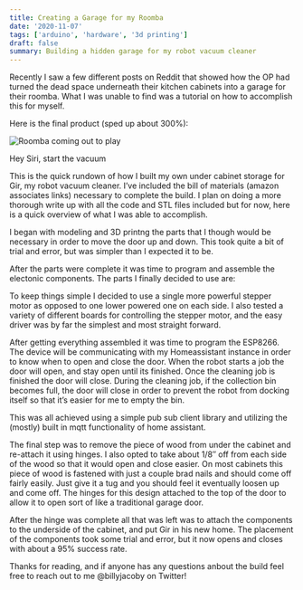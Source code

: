 ```yaml
---
title: Creating a Garage for my Roomba
date: '2020-11-07'
tags: ['arduino', 'hardware', '3d printing']
draft: false
summary: Building a hidden garage for my robot vacuum cleaner
---
```

Recently I saw a few different posts on Reddit that showed how the OP had turned the dead space underneath their kitchen cabinets into a garage for their roomba. What I was unable to find was a tutorial on how to accomplish this for myself. 

Here is the final product (sped up about 300%):

![Roomba coming out to play](/static/images/girStart-1.gif)

Hey Siri, start the vacuum

This is the quick rundown of how I built my own under cabinet storage for Gir, my robot vacuum cleaner. I’ve included the bill of materials (amazon associates links) necessary to complete the build. I plan on doing a more thorough write up with all the code and STL files included but for now, here is a quick overview of what I was able to accomplish.

I began with modeling and 3D printng the parts that I though would be necessary in order to move the door up and down. This took quite a bit of trial and error, but  was simpler than I expected it to be.

After the parts were complete it was time to program and assemble the electonic components. The parts I finally decided to use are:

To keep things simple I decided to use a single more powerful stepper motor as opposed to one lower powered one on each side. I also tested a variety of different boards for controlling the stepper motor, and the easy driver was by far the simplest and most straight forward. 

After getting everything assembled it was time to program the ESP8266. The device will be communicating with my Homeassistant instance in order to know when to open and close the door. When the robot starts a job the door will open, and stay open until its finished. Once the cleaning job is finished the door will close. During the cleaning job, if the collection bin becomes full, the door will close in order to prevent the robot from docking itself so that it’s easier for me to empty the bin.

This was all achieved using a simple pub sub client library and utilizing the (mostly) built in mqtt functionality of home assistant.

The final step was to remove the piece of wood from under the cabinet and re-attach it using hinges. I also opted to take about 1/8″ off from each side of the wood so that it would open and close easier. On most cabinets this piece of wood is fastened with just a couple brad nails and should come off fairly easily. Just give it a tug and you should feel it eventually loosen up and come off. The hinges for this design attached to the top of the door to allow it to open sort of like a traditional garage door.

After the hinge was complete all that was left was to attach the components to the underside of the cabinet, and put Gir in his new home. The placement of the components took some trial and error, but it now opens and closes with about a 95% success rate.

Thanks for reading, and if anyone has any questions anbout the build feel free to reach out to me @billyjacoby on Twitter!